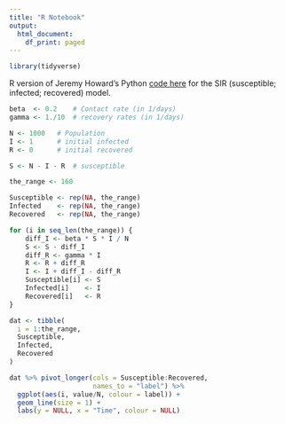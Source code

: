 ```yaml
---
title: "R Notebook"
output:
  html_document:
    df_print: paged
---
```


```r
library(tidyverse)
```

R version of Jeremy Howard's Python [code here](https://twitter.com/jeremyphoward/status/1437043055631081477) for the  SIR (susceptible; infected; recovered) model.

```r
beta  <- 0.2    # Contact rate (in 1/days)
gamma <- 1./10  # recovery rates (in 1/days)

N <- 1000   # Population
I <- 1      # initial infected
R <- 0      # initial recovered

S <- N - I - R  # susceptible
```


```r
the_range <- 160

Susceptible <- rep(NA, the_range)
Infected    <- rep(NA, the_range)
Recovered   <- rep(NA, the_range)

for (i in seq_len(the_range)) {
    diff_I <- beta * S * I / N
    S <- S - diff_I
    diff_R <- gamma * I
    R <- R + diff_R
    I <- I + diff_I - diff_R
    Susceptible[i] <- S
    Infected[i]    <- I
    Recovered[i]   <- R
}

dat <- tibble(
  i = 1:the_range,
  Susceptible,
  Infected,
  Recovered
)
```


```r
dat %>% pivot_longer(cols = Susceptible:Recovered,
                     names_to = "label") %>%
  ggplot(aes(i, value/N, colour = label)) +
  geom_line(size = 1) +
  labs(y = NULL, x = "Time", colour = NULL)
```
